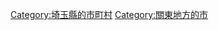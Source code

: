{{Commonscat|Niiza, Saitama}}
{{Catmore}}

{{DEFAULTSORT:Niiza-shi}}
[[Category:埼玉縣的市町村|Category:埼玉縣的市町村]]
[[Category:關東地方的市|Category:關東地方的市]]